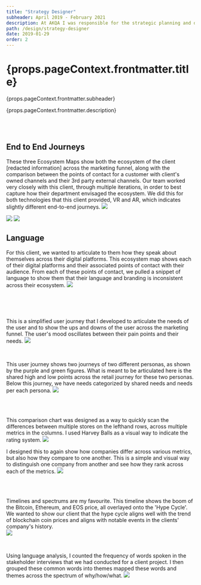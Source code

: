 ```yaml
---
title: "Strategy Designer"
subheader: April 2019 - February 2021
description: At AKQA I was responsible for the strategic planning and development of design frameworks that would be featured in our client deliverables.
path: /design/strategy-designer
date: 2019-01-29
order: 2
---
```


<h1>{props.pageContext.frontmatter.title}</h1>
<Subheader>{props.pageContext.frontmatter.subheader}</Subheader>
<p>{props.pageContext.frontmatter.description}</p>

<br />
<br />

<Section title="Ecosystem Maps">

## End to End Journeys
These three Ecosystem Maps show both the ecosystem of the client [redacted information] across the marketing funnel, along with the comparison between the points of contact for a customer with client's owned channels and their 3rd party external channels. Our team worked very closely with this client, through multiple iterations, in order to best capture how their department envisaged the ecosystem. We did this for both technologies that this client provided, VR and AR, which indicates slightly different end-to-end journeys. 
<Image src="VR_End_to_End_Journey.png" />

<Image src="Smart_Display_End_to_End_Journey.png" />

<Image src="Combined_DTC_End_to_End_Journey.png" />

## Language
For this client, we wanted to articulate to them how they speak about themselves across their digital platforms. This ecosystem map shows each of their digital platforms and their associated points of contact with their audience. From each of these points of contact, we pulled a snippet of language to show them that their language and branding is inconsistent across their ecosystem. 
<Image src="language.png" />



<br />
<br />
<br />

</Section>

<Section title="User Journeys">

This is a simplified user journey that I developed to articulate the needs of the user and to show the ups and downs of the user across the marketing funnel. The user's mood oscillates between their pain points and their needs.
<Image src="SVCjourney.png" />

<br />

This user journey shows two journeys of two different personas, as shown by the purple and green figures. What is meant to be articulated here is the shared high and low points across the retail journey for these two personas. Below this journey, we have needs categorized by shared needs and needs per each persona. 
<Image src="fbjourney.png" />

</Section>

<br />
<br />

<Section title="Comparison Charts">

This comparison chart was designed as a way to quickly scan the differences between multiple stores on the lefthand rows, across multiple metrics in the columns. I used Harvey Balls as a visual way to indicate the rating system.
<Image src="harveyballs.png" />
<br />

I designed this to again show how companies differ across various metrics, but also how they compare to one another. This is a simple and visual way to distinguish one company from another and see how they rank across each of the metrics.
<Image src="bestpractices.png" />

<br />
<br />

</Section>

<Section title="Timelines + Spectrums">

Timelines and spectrums are my favourite. This timeline shows the boom of the Bitcoin, Ethereum, and EOS price, all overlayed onto the 'Hype Cycle'. We wanted to show our client that the hype cycle aligns well with the trend of blockchain coin prices and aligns with notable events in the clients' company's history.  
<Image src="blockchainhype.png" />

<br />

Using language analysis, I counted the frequency of words spoken in the stakeholder interviews that we had conducted for a client project. I then grouped these common words into themes mapped these words and themes across the spectrum of why/how/what.
<Image src="keywordsconcepts.png" />



</Section>
